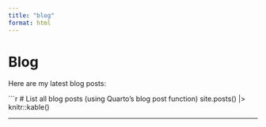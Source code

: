 ```yaml
---
title: "blog"
format: html
---
```


# Blog

Here are my latest blog posts:

```r
# List all blog posts (using Quarto’s blog post function)
site.posts() |>
  knitr::kable()


---
